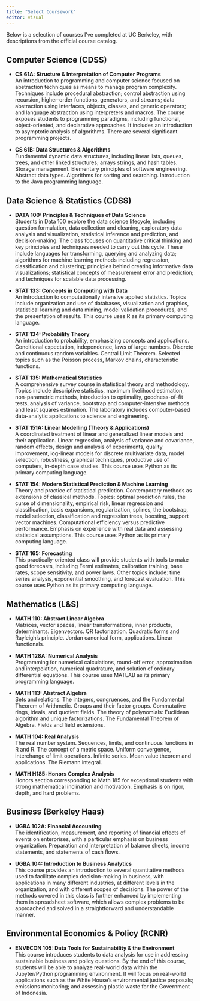 ```yaml
---
title: "Select Coursework"
editor: visual
---
```


Below is a selection of courses I’ve completed at UC Berkeley, with descriptions from the official course catalog.

## Computer Science (CDSS)

-   **CS 61A: Structure & Interpretation of Computer Programs**\
    An introduction to programming and computer science focused on abstraction techniques as means to manage program complexity. Techniques include procedural abstraction; control abstraction using recursion, higher-order functions, generators, and streams; data abstraction using interfaces, objects, classes, and generic operators; and language abstraction using interpreters and macros. The course exposes students to programming paradigms, including functional, object-oriented, and declarative approaches. It includes an introduction to asymptotic analysis of algorithms. There are several significant programming projects.

-   **CS 61B: Data Structures & Algorithms**\
    Fundamental dynamic data structures, including linear lists, queues, trees, and other linked structures; arrays strings, and hash tables. Storage management. Elementary principles of software engineering. Abstract data types. Algorithms for sorting and searching. Introduction to the Java programming language.

## Data Science & Statistics (CDSS)

-   **DATA 100: Principles & Techniques of Data Science**\
    Students in Data 100 explore the data science lifecycle, including question formulation, data collection and cleaning, exploratory data analysis and visualization, statistical inference and prediction, and decision-making.​ The class focuses on quantitative critical thinking​ and key principles and techniques needed to carry out this cycle. These include languages for transforming, querying and analyzing data; algorithms for machine learning methods including regression, classification and clustering; principles behind creating informative data visualizations; statistical concepts of measurement error and prediction; and techniques for scalable data processing.

-   **STAT 133: Concepts in Computing with Data**\
    An introduction to computationally intensive applied statistics. Topics include organization and use of databases, visualization and graphics, statistical learning and data mining, model validation procedures, and the presentation of results. This course uses R as its primary computing language.

-   **STAT 134: Probability Theory**\
    An introduction to probability, emphasizing concepts and applications. Conditional expectation, independence, laws of large numbers. Discrete and continuous random variables. Central Limit Theorem. Selected topics such as the Poisson process, Markov chains, characteristic functions.

-   **STAT 135: Mathematical Statistics**\
    A comprehensive survey course in statistical theory and methodology. Topics include descriptive statistics, maximum likelihood estimation, non-parametric methods, introduction to optimality, goodness-of-fit tests, analysis of variance, bootstrap and computer-intensive methods and least squares estimation. The laboratory includes computer-based data-analytic applications to science and engineering.

-   **STAT 151A: Linear Modelling (Theory & Applications)**\
    A coordinated treatment of linear and generalized linear models and their application. Linear regression, analysis of variance and covariance, random effects, design and analysis of experiments, quality improvement, log-linear models for discrete multivariate data, model selection, robustness, graphical techniques, productive use of computers, in-depth case studies. This course uses Python as its primary computing language.

-   **STAT 154: Modern Statistical Prediction & Machine Learning**\
    Theory and practice of statistical prediction. Contemporary methods as extensions of classical methods. Topics: optimal prediction rules, the curse of dimensionality, empirical risk, linear regression and classification, basis expansions, regularization, splines, the bootstrap, model selection, classification and regression trees, boosting, support vector machines. Computational efficiency versus predictive performance. Emphasis on experience with real data and assessing statistical assumptions. This course uses Python as its primary computing language.

-   **STAT 165: Forecasting**\
    This practically-oriented class will provide students with tools to make good forecasts, including Fermi estimates, calibration training, base rates, scope sensitivity, and power laws. Other topics include: time series analysis, exponential smoothing, and forecast evaluation. This course uses Python as its primary computing language.

## Mathematics (L&S)

-   **MATH 110: Abstract Linear Algebra**\
    Matrices, vector spaces, linear transformations, inner products, determinants. Eigenvectors. QR factorization. Quadratic forms and Rayleigh's principle. Jordan canonical form, applications. Linear functionals.

-   **MATH 128A: Numerical Analysis**\
    Programming for numerical calculations, round-off error, approximation and interpolation, numerical quadrature, and solution of ordinary differential equations. This course uses MATLAB as its primary programming language.

-   **MATH 113: Abstract Algebra**\
    Sets and relations. The integers, congruences, and the Fundamental Theorem of Arithmetic. Groups and their factor groups. Commutative rings, ideals, and quotient fields. The theory of polynomials: Euclidean algorithm and unique factorizations. The Fundamental Theorem of Algebra. Fields and field extensions.

-   **MATH 104: Real Analysis**\
    The real number system. Sequences, limits, and continuous functions in R and R. The concept of a metric space. Uniform convergence, interchange of limit operations. Infinite series. Mean value theorem and applications. The Riemann integral.

-   **MATH H185: Honors Complex Analysis**\
    Honors section corresponding to Math 185 for exceptional students with strong mathematical inclination and motivation. Emphasis is on rigor, depth, and hard problems.

## Business (Berkeley Haas)

-   **UGBA 102A: Financial Accounting**\
    The identification, measurement, and reporting of financial effects of events on enterprises, with a particular emphasis on business organization. Preparation and interpretation of balance sheets, income statements, and statements of cash flows.

-   **UGBA 104: Introduction to Business Analytics**\
    This course provides an introduction to several quantitative methods used to facilitate complex decision-making in business, with applications in many different industries, at different levels in the organization, and with different scopes of decisions. The power of the methods covered in this class is further enhanced by implementing them in spreadsheet software, which allows complex problems to be approached and solved in a straightforward and understandable manner.

## Environmental Economics & Policy (RCNR)

-   **ENVECON 105: Data Tools for Sustainability & the Environment**\
    This course introduces students to data analysis for use in addressing sustainable business and policy questions. By the end of this course, students will be able to analyze real-world data within the Jupyter/Python programming environment. It will focus on real-world applications such as the White House’s environmental justice proposals; emissions monitoring; and assessing plastic waste for the Government of Indonesia.
